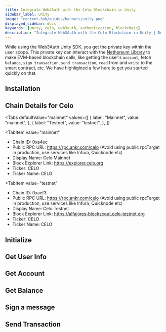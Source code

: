 ```yaml
---
title: Integrate Web3Auth with the Celo Blockchain in Unity
sidebar_label: Unity
image: "content-hub/guides/banners/unity.png"
displayed_sidebar: docs
keywords: [unity, celo, web3auth, authentication, blockchain]
description: "Integrate Web3Auth with the Celo Blockchain in Unity | Documentation - Web3Auth"
---
```



<SEO
  title="Integrate Web3Auth with the Celo Blockchain in Unity"
  description="Integrate Web3Auth with the Celo Blockchain in Unity | Documentation - Web3Auth"
  image="https://web3auth.io/docs/content-hub/guides/banners/celo.png"
  slug="/connect-blockchain/evm/celo/unity"
/>

While using the Web3Auth Unity SDK, you get the private key within the user scope. This private key can interact with the
[Nethereum Library](https://nethereum.com/) to make EVM-based blockchain calls, like getting the user's `account`, fetch `balance`,
`sign transaction`, `send transaction`, `read` from and `write` to the smart contract, etc. We have highlighted a few here to get you started quickly
on that.

## Installation

<InstallationSnippet />

## Chain Details for Celo

<Tabs
 defaultValue="mainnet"
  values={[
    { label: "Mainnet", value: "mainnet", },
    { label: "Testnet", value: "testnet", },
  ]}
>
<TabItem
  value="mainnet"
>

- Chain ID: 0xa4ec
- Public RPC URL: https://rpc.ankr.com/celo (Avoid using public rpcTarget in production, use services like Infura, Quicknode etc)
- Display Name: Celo Mainnet
- Block Explorer Link: https://explorer.celo.org
- Ticker: CELO
- Ticker Name: CELO

</TabItem>

<TabItem
  value="testnet"
>

- Chain ID: 0xaef3
- Public RPC URL: https://rpc.ankr.com/celo (Avoid using public rpcTarget in production, use services like Infura, Quicknode etc)
- Display Name: Celo Testnet
- Block Explorer Link: https://alfajores-blockscout.celo-testnet.org
- Ticker: CELO
- Ticker Name: CELO

</TabItem>
</Tabs>

## Initialize

<InitialisationSnippet />

## Get User Info

<UserInfoSnippet />

## Get Account

<GetAccountSnippet />

## Get Balance

<GetBalanceSnippet />

## Sign a message

<SignMessageSnippet />

## Send Transaction

<SendTransactionSnippet />

